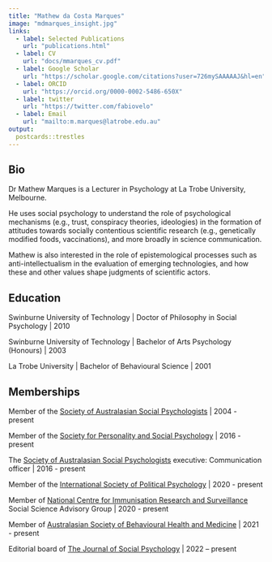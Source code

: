 ```yaml
---
title: "Mathew da Costa Marques"
image: "mdmarques_insight.jpg"
links:
  - label: Selected Publications
    url: "publications.html"
  - label: CV
    url: "docs/mmarques_cv.pdf"
  - label: Google Scholar
    url: "https://scholar.google.com/citations?user=726mySAAAAAJ&hl=en"
  - label: ORCID
    url: "https://orcid.org/0000-0002-5486-650X"
  - label: twitter
    url: "https://twitter.com/fabiovelo"
  - label: Email
    url: "mailto:m.marques@latrobe.edu.au"
output:
  postcards::trestles
---
```

## Bio

Dr Mathew Marques is a Lecturer in Psychology at La Trobe University, Melbourne.

He uses social psychology to understand the role of psychological mechanisms (e.g., trust, conspiracy theories, ideologies) in the formation of attitudes towards socially contentious scientific research (e.g., genetically modified foods, vaccinations), and more broadly in science communication.

Mathew is also interested in the role of epistemological processes such as anti-intellectualism in the evaluation of emerging technologies, and how these and other values shape judgments of scientific actors.

## Education

Swinburne University of Technology | Doctor of Philosophy in Social Psychology | 2010

Swinburne University of Technology | Bachelor of Arts Psychology (Honours) | 2003

La Trobe University | Bachelor of Behavioural Science | 2001

## Memberships

Member of the [Society of Australasian Social Psychologists](https://sasp.org.au) | 2004 - present

Member of the [Society for Personality and Social Psychology](https://spsp.org) | 2016 - present

The [Society of Australasian Social Psychologists](https://sasp.org.au) executive: Communication officer | 2016 - present

Member of the [International Society of Political Psychology](https://ispp.org) | 2020 - present

Member of [National Centre for Immunisation Research and Surveillance](https://ncirs.org.au) Social Science Advisory Group | 2020 - present

Member of [Australasian Society of Behavioural Health and Medicine](https://www.asbhm.com) | 2021 - present

Editorial board of [The Journal of Social Psychology](https://www.tandfonline.com/journals/vsoc20) | 2022 – present